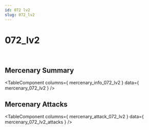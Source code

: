 ```yaml
---
id: 072 lv2
slug: 072_lv2
---
```



# 072_lv2

<div style = {{ display: "flex" }}>
    <Image img={require('@site/static/img/mercenaries/illust/thum_char_view_n_072.jpg')}/>
    <Image img={require('@site/static/img/mercenaries/illust/thum_char_view_o_072.jpg')}/>
</div>

## Mercenary Summary

<TableComponent
  columns={ mercenary_info_072_lv2 }
  data={ mercenary_072_lv2 }
/>

## Mercenary Attacks

<TableComponent
  columns={ mercenary_attack_072_lv2 }
  data={ mercenary_072_lv2_attacks }
/>